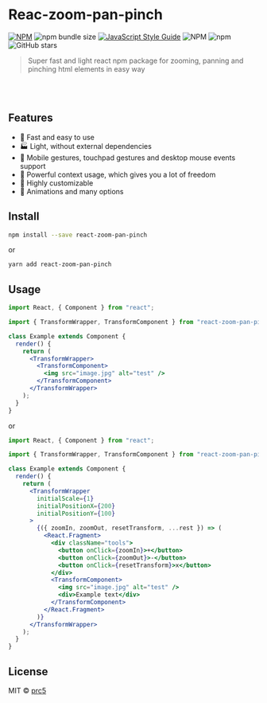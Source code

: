 
<Meta title="Docs/Introduction" />

# Reac-zoom-pan-pinch

[![NPM](https://img.shields.io/npm/v/react-zoom-pan-pinch.svg)](https://www.npmjs.com/package/react-zoom-pan-pinch)
![npm bundle size](https://img.shields.io/bundlephobia/minzip/react-zoom-pan-pinch)
[![JavaScript Style Guide](https://img.shields.io/badge/code_style-standard-brightgreen.svg)](https://standardjs.com)
![NPM](https://img.shields.io/npm/l/react-zoom-pan-pinch)
![npm](https://img.shields.io/npm/dm/react-zoom-pan-pinch)
![GitHub stars](https://img.shields.io/github/stars/prc5/react-zoom-pan-pinch?style=social)

> Super fast and light react npm package for zooming, panning and pinching html
> elements in easy way

<br />
<br />

## Features

- 🚀 Fast and easy to use
- 🏭 Light, without external dependencies
- 💎 Mobile gestures, touchpad gestures and desktop mouse events support
- 🎁 Powerful context usage, which gives you a lot of freedom
- 🔧 Highly customizable
- 👑 Animations and many options

## Install

```bash
npm install --save react-zoom-pan-pinch
```

or

```bash
yarn add react-zoom-pan-pinch
```

## Usage

```jsx
import React, { Component } from "react";

import { TransformWrapper, TransformComponent } from "react-zoom-pan-pinch";

class Example extends Component {
  render() {
    return (
      <TransformWrapper>
        <TransformComponent>
          <img src="image.jpg" alt="test" />
        </TransformComponent>
      </TransformWrapper>
    );
  }
}
```

or

```jsx
import React, { Component } from "react";

import { TransformWrapper, TransformComponent } from "react-zoom-pan-pinch";

class Example extends Component {
  render() {
    return (
      <TransformWrapper
        initialScale={1}
        initialPositionX={200}
        initialPositionY={100}
      >
        {({ zoomIn, zoomOut, resetTransform, ...rest }) => (
          <React.Fragment>
            <div className="tools">
              <button onClick={zoomIn}>+</button>
              <button onClick={zoomOut}>-</button>
              <button onClick={resetTransform}>x</button>
            </div>
            <TransformComponent>
              <img src="image.jpg" alt="test" />
              <div>Example text</div>
            </TransformComponent>
          </React.Fragment>
        )}
      </TransformWrapper>
    );
  }
}
```

## License

MIT © [prc5](https://github.com/prc5)
